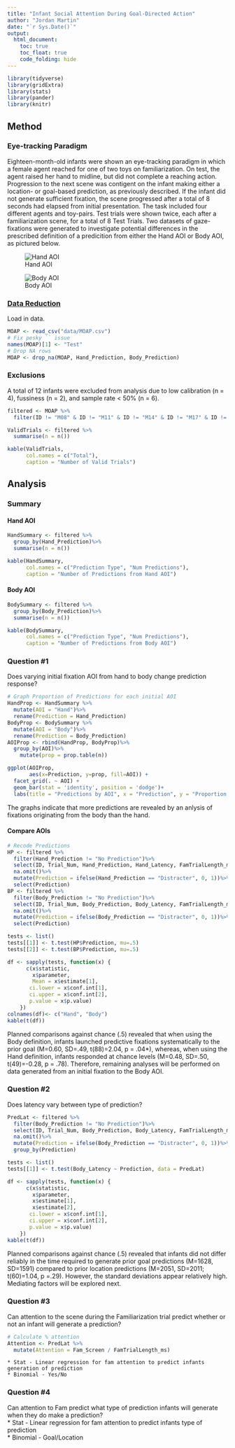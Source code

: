 ```yaml
---
title: "Infant Social Attention During Goal-Directed Action"
author: "Jordan Martin"
date: "`r Sys.Date()`"
output:
  html_document:
    toc: true
    toc_float: true
    code_folding: hide
---
```


```r
library(tidyverse)
library(gridExtra)
library(stats)
library(pander)
library(knitr)
```

<h2> Method </h2>

<h3> Eye-tracking Paradigm </h3>

Eighteen-month-old infants were shown an eye-tracking paradigm in which a female agent reached for one of two toys on familiarization. On test, the agent raised her hand to midline, but did not complete a reaching action. Progression to the next scene was contigent on the infant making either a location- or goal-based prediction, as previously described. If the infant did not generate sufficient fixation, the scene progressed after a total of 8 seconds had elapsed from initial presentation. The task included four different agents and toy-pairs. Test trials were shown twice, each after a familiarization scene, for a total of 8 Test Trials. Two datasets of gaze-fixations were generated to investigate potential differences in the prescribed definition of a predicition from either the Hand AOI or Body AOI, as pictured below.

![Hand AOI](images/hand.png)


![Body AOI](images/body.png)


<h3> [Data Reduction](Tidying.html) </h3>


Load in data.
```r
MOAP <- read_csv("data/MOAP.csv")
# Fix pesky `` issue
names(MOAP)[1] <- "Test"
# Drop NA rows
MOAP <- drop_na(MOAP, Hand_Prediction, Body_Prediction)
```

<h3> Exclusions </h3>

A total of 12 infants were excluded from analysis due to low calibration (n = 4), fussiness (n = 2), and sample rate < 50% (n = 6).

```r
filtered <- MOAP %>%
  filter(ID != "M08" & ID != "M11" & ID != "M14" & ID != "M17" & ID != "M18" & ID != "M25" & ID != "M26" & ID != "M27" & ID != "M30" & ID != "M31"  & ID != "M32"  & ID != "M33")

ValidTrials <- filtered %>%
  summarise(n = n())

kable(ValidTrials,
      col.names = c("Total"),
      caption = "Number of Valid Trials")
```

<h2> Analysis </h2>
<h3> Summary </h3>
<h4> Hand AOI </h4>

```r
HandSummary <- filtered %>%
  group_by(Hand_Prediction)%>%
  summarise(n = n())

kable(HandSummary,
      col.names = c("Prediction Type", "Num Predictions"),
      caption = "Number of Predictions from Hand AOI")
```

<h4> Body AOI </h4>

```r
BodySummary <- filtered %>%
  group_by(Body_Prediction)%>%
  summarise(n = n())

kable(BodySummary,
      col.names = c("Prediction Type", "Num Predictions"),
      caption = "Number of Predictions from Body AOI")
```

<h3> Question #1 </h3>

Does varying initial fixation AOI from hand to body change prediction response?

```r
# Graph Proportion of Predictions for each initial AOI
HandProp <- HandSummary %>%
  mutate(AOI = "Hand")%>%
  rename(Prediction = Hand_Prediction)
BodyProp <- BodySummary %>%
  mutate(AOI = "Body")%>%
  rename(Prediction = Body_Prediction)
AOIProp <- rbind(HandProp, BodyProp)%>%
  group_by(AOI)%>%
    mutate(prop = prop.table(n))

ggplot(AOIProp,
       aes(x=Prediction, y=prop, fill=AOI)) +
  facet_grid(. ~ AOI) +
  geom_bar(stat = 'identity', position = 'dodge')+
  labs(title = "Predictions by AOI", x = "Prediction", y = "Proportion of Predictive Fixations")
```

The graphs indicate that more predictions are revealed by an anlysis of fixations originating from the body than the hand. 

<h4> Compare AOIs </h4>

```r
# Recode Predictions
HP <- filtered %>%
  filter(Hand_Prediction != "No Prediction")%>%
  select(ID, Trial_Num, Hand_Prediction, Hand_Latency, FamTrialLength_ms, Fam_Screen)%>%
  na.omit()%>%
  mutate(Prediction = ifelse(Hand_Prediction == "Distracter", 0, 1))%>%
  select(Prediction)
BP <- filtered %>%
  filter(Body_Prediction != "No Prediction")%>%
  select(ID, Trial_Num, Body_Prediction, Body_Latency, FamTrialLength_ms, Fam_Screen)%>%
  na.omit()%>%
  mutate(Prediction = ifelse(Body_Prediction == "Distracter", 0, 1))%>%
  select(Prediction)

tests <- list()
tests[[1]] <- t.test(HP$Prediction, mu=.5)
tests[[2]] <- t.test(BP$Prediction, mu=.5)

df <- sapply(tests, function(x) {
      c(x$statistic,
        x$parameter,
        Mean = x$estimate[1],
       ci.lower = x$conf.int[1],
       ci.upper = x$conf.int[2],
       p.value = x$p.value)
    })
colnames(df)<- c("Hand", "Body")
kable(t(df))
```

Planned comparisons against chance (.5) revealed that when using the Body definition, infants launched predictive fixations systematically to the prior goal &#40;M=0.60, SD=.49, t&#40;88&#41;=2.04, p = .04*&#41;, whereas, when using the Hand definition, infants responded at chance levels &#40;M=0.48, SD=.50, t&#40;49&#41;=-0.28, p = .78&#41;. Therefore, remaining analyses will be performed on data generated from an initial fixation to the Body AOI.

<h3> Question #2 </h3>
Does latency vary between type of prediction?

```r
PredLat <- filtered %>%
  filter(Body_Prediction != "No Prediction")%>%
  select(ID, Trial_Num, Body_Prediction, Body_Latency, FamTrialLength_ms, Fam_Screen)%>%
  na.omit()%>%
  mutate(Prediction = ifelse(Body_Prediction == "Distracter", 0, 1))%>%
  group_by(Prediction)

tests <- list()
tests[[1]] <- t.test(Body_Latency ~ Prediction, data = PredLat)

df <- sapply(tests, function(x) {
      c(x$statistic,
        x$parameter,
        x$estimate[1],
        x$estimate[2],
       ci.lower = x$conf.int[1],
       ci.upper = x$conf.int[2],
       p.value = x$p.value)
    })
kable(t(df))
```

Planned comparisons against chance (.5) revealed that infants did not differ reliably in the time required to generate prior goal predictions (M=1628, SD=1591) compared to prior location predictions (M=2051, SD=2011; t(60)=1.04, p =.29). However, the standard deviations appear relatively high. Mediating factors will be explored next.

<h3> Question #3 </h3>
Can attention to the scene during the Familiarization trial predict whether or not an infant will generate a prediction?  

```r
# Calculate % attention
Attention <- PredLat %>%
  mutate(Attention = Fam_Screen / FamTrialLength_ms)

```

    * Stat - Linear regression for fam attention to predict infants generation of prediction  
    * Binomial - Yes/No  

<h3> Question #4 </h3>
Can attention to Fam predict what type of prediction infants will generate when they do make a prediction?  
    * Stat - Linear regression for fam attention to predict infants type of prediction  
    * Binomial - Goal/Location  

```r

```



